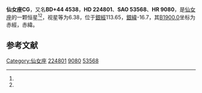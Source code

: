 {{Starbox begin
| name = 仙女座CG
}}
{{Starbox observe
| epoch = [[J2000.0|J2000.0]]
| constell = [[仙女座|仙女座]]<ref name=SIMBAD>{{cite web
 | url=http://simbad.u-strasbg.fr/simbad/sim-id?Ident=HR+9080
 | title =Pulsating variable Star
 | publisher=Centre de Données astronomiques de Strasbourg
 | work=SIMBAD
 | accessdate=2012-07-13}}</ref><ref name=DATA>{{cite web
 | url=http://vizier.u-strasbg.fr/viz-bin/VizieR-5?-out.add=.&-source=5050&-corr=PK=HR&-out.max=9999&HR=9080
 | title=VizieR Detailed Page
 | accessdate=2012-07-13
 | archive-date=2016-03-05
 | archive-url=https://web.archive.org/web/20160305202620/http://vizier.u-strasbg.fr/viz-bin/VizieR-5?-out.add=.&-source=5050&-corr=PK=HR&-out.max=9999&HR=9080
 | dead-url=no
 }}</ref>
| 星官 = 
| ra = {{RA|0|0|43.7}}<ref name=SIMBAD /><ref name=DATA />
| dec = {{DEC|+45|15|12}}<ref name=SIMBAD /><ref name=DATA />
| appmag_v = 6.38<ref name=SIMBAD /><ref name=DATA />
}}
{{Starbox character
| class = B9pSiEu<ref name=SIMBAD /><ref name=DATA />
| b-v = -0.07<ref name=SIMBAD /><ref name=DATA />
| u-b = -0.33<ref name=SIMBAD /><ref name=DATA />
| r-i = <ref name=SIMBAD /><ref name=DATA />
| variable = 
}}
{{Starbox astrometry
| radial_v = -0.33
| prop_mo_ra = -3
| parallax = 
| p_error = 
}}
{{Starbox catalog
| names =BD+44 4538，[[SAO星表|SAO]] 53568，[[HD星表|HD]] 224801，[[HR星表|HR]] 9080}}
{{Starbox reference |Simbad=HR+9080}}
{{Starbox end}}

'''仙女座CG'''，又名'''BD+44 4538'''，'''HD 224801'''、'''SAO 53568'''、'''HR 9080'''，是[[仙女座|仙女座]]的一颗恒星<ref name=SIMBAD /><ref name=DATA />，视星等为6.38，位于[[銀道座標系|銀經]]113.65，[[銀道座標系|銀緯]]-16.7，其[[B1900.0|B1900.0]]坐标为赤經{{RA|23|55|37.1}}，赤緯{{DEC|+44|-16.7|47}}。

== 参考文献 ==
{{reflist}}

{{star-stub}}

{{仙女座恒星}}
[[Category:仙女座|Category:仙女座]]
[[Category:HD和HDE天體|224801]]
[[Category:HR天體|9080]]
[[Category:SAO天體|53568]]